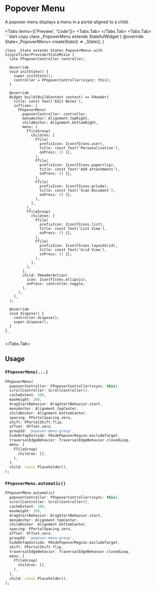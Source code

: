 
# Popover Menu

A popover menu displays a menu in a portal aligned to a child.

<LinkBadgeGroup>
    <LinkBadge label="API Reference" href="https://pub.dev/documentation/forui/latest/forui.widgets.popover_menu/"/>
</LinkBadgeGroup>

<Tabs items={['Preview', 'Code']}>
  <Tabs.Tab>
    <Widget name='popover-menu' query={{}} height={500}/>
  </Tabs.Tab>
  <Tabs.Tab>
    ```dart copy
    class _PopoverMenu extends StatefulWidget {
      @override
      State<_PopoverMenu> createState() => _State();
    }

    class _State extends State<_PopoverMenu> with SingleTickerProviderStateMixin {
      late FPopoverController controller;

      @override
      void initState() {
        super.initState();
        controller = FPopoverController(vsync: this);
      }

      @override
      Widget build(BuildContext context) => FHeader(
        title: const Text('Edit Notes'),
        suffixes: [
          FPopoverMenu(
            popoverController: controller,
            menuAnchor: Alignment.topRight,
            childAnchor: Alignment.bottomRight,
            menu: [
              FTileGroup(
                children: [
                  FTile(
                    prefixIcon: Icon(FIcons.user),
                    title: const Text('Personalization'),
                    onPress: () {},
                  ),
                  FTile(
                    prefixIcon: Icon(FIcons.paperclip),
                    title: const Text('Add attachments'),
                    onPress: () {},
                  ),
                  FTile(
                    prefixIcon: Icon(FIcons.qrCode),
                    title: const Text('Scan Document'),
                    onPress: () {},
                  ),
                ],
              ),
              FTileGroup(
                children: [
                  FTile(
                    prefixIcon: Icon(FIcons.list),
                    title: const Text('List View'),
                    onPress: () {},
                  ),
                  FTile(
                    prefixIcon: Icon(FIcons.layoutGrid),
                    title: const Text('Grid View'),
                    onPress: () {},
                  ),
                ],
              ),
            ],
            child: FHeaderAction(
              icon: Icon(FIcons.ellipsis),
              onPress: controller.toggle,
            ),
          ),
        ],
      );

      @override
      void dispose() {
        controller.dispose();
        super.dispose();
      }
    }
    ```

  </Tabs.Tab>
</Tabs>

## Usage

### `FPopoverMenu(...)`

```dart copy
FPopoverMenu(
  popoverController: FPopoverController(vsync: this),
  scrollController: ScrollController(),
  cacheExtent: 100,
  maxHeight: 200,
  dragStartBehavior: DragStartBehavior.start,
  menuAnchor: Alignment.topCenter,
  childAnchor: Alignment.bottomCenter,
  spacing: FPortalSpacing.zero,
  shift: FPortalShift.flip,
  offset: Offset.zero,
  groupId: 'popover-menu-group',
  hideOnTapOutside: FHidePopoverRegion.excludeTarget,
  traversalEdgeBehavior: TraversalEdgeBehavior.closedLoop,
  menu: [
    FTileGroup(
      children: [],
    ),
  ],
  child: const Placeholder(),
);
```

### `FPopoverMenu.automatic()`

```dart copy
FPopoverMenu.automatic(
  popoverController: FPopoverController(vsync: this),
  scrollController: ScrollController(),
  cacheExtent: 100,
  maxHeight: 200,
  dragStartBehavior: DragStartBehavior.start,
  menuAnchor: Alignment.topCenter,
  childAnchor: Alignment.bottomCenter,
  spacing: FPortalSpacing.zero,
  offset: Offset.zero,
  groupId: 'popover-menu-group',
  hideOnTapOutside: FHidePopoverRegion.excludeTarget,
  shift: FPortalShift.flip,
  traversalEdgeBehavior: TraversalEdgeBehavior.closedLoop,
  menu: [
    FTileGroup(
      children: [],
    ),
  ],
  child: const Placeholder(),
);
```
